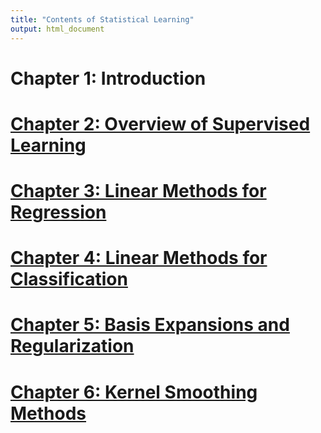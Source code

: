 ```yaml
---
title: "Contents of Statistical Learning"
output: html_document
---
```

# Chapter 1: Introduction

# [Chapter 2: Overview of Supervised Learning](2.html)

# [Chapter 3: Linear Methods for Regression](3.html)

# [Chapter 4: Linear Methods for Classification](4.html)

# [Chapter 5: Basis Expansions and Regularization](5.html)

# [Chapter 6: Kernel Smoothing Methods](6.html)